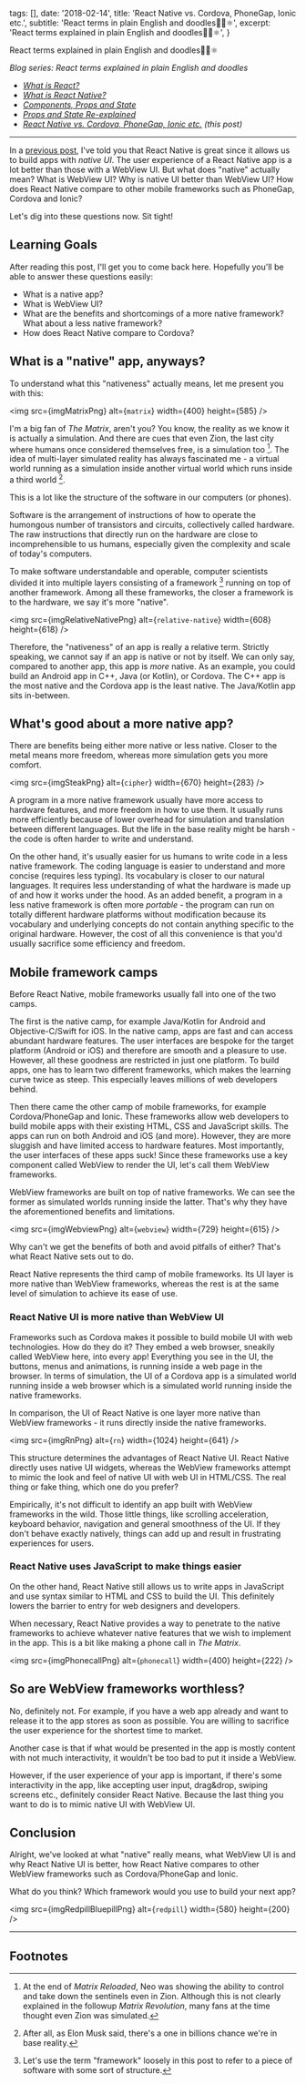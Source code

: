 
  tags: [],
  date: '2018-02-14',
  title: 'React Native vs. Cordova, PhoneGap, Ionic etc.',
  subtitle: 'React terms in plain English and doodles🌴🎄⚛',
  excerpt: 'React terms explained in plain English and doodles🌴🎄⚛',
}

<!--excerpt-->

React terms explained in plain English and doodles🌴🎄⚛

<!--/excerpt-->

_Blog series: React terms explained in plain English and doodles_

- _[What is React?](/posts/what-is-react/)_
- _[What is React Native?](/posts/what-is-react-native)_
- _[Components, Props and State](/posts/components-props-and-state)_
- _[Props and State Re-explained](/posts/props-state-reexplained)_
- _[React Native vs. Cordova, PhoneGap, Ionic etc.](/posts/react-native-vs-cordova) (this post)_

---

In a [previous post](/posts/what-is-react-native), I've told you that React Native is great since it allows us to build apps with _native UI_. The user experience of a React Native app is a lot better than those with a WebView UI. But what does "native" actually mean? What is WebView UI? Why is native UI better than WebView UI? How does React Native compare to other mobile frameworks such as PhoneGap, Cordova and Ionic?

Let's dig into these questions now. Sit tight!

## Learning Goals

After reading this post, I'll get you to come back here. Hopefully you'll be able to answer these questions easily:

- What is a native app?
- What is WebView UI?
- What are the benefits and shortcomings of a more native framework? What about a less native framework?
- How does React Native compare to Cordova?

## What is a "native" app, anyways?

To understand what this "nativeness" actually means, let me present you with this:

<img src={imgMatrixPng} alt={`matrix`} width={400} height={585} />

I'm a big fan of _The Matrix_, aren't you? You know, the reality as we know it is actually a simulation. And there are cues that even Zion, the last city where humans once considered themselves free, is a simulation too [^1]. The idea of multi-layer simulated reality has always fascinated me - a virtual world running as a simulation inside another virtual world which runs inside a third world [^2].

This is a lot like the structure of the software in our computers (or phones).

Software is the arrangement of instructions of how to operate the humongous number of transistors and circuits, collectively called hardware. The raw instructions that directly run on the hardware are close to incomprehensible to us humans, especially given the complexity and scale of today's computers.

To make software understandable and operable, computer scientists divided it into multiple layers consisting of a framework [^3] running on top of another framework. Among all these frameworks, the closer a framework is to the hardware, we say it's more "native".

<img
  src={imgRelativeNativePng}
  alt={`relative-native`}
  width={608}
  height={618}
/>

Therefore, the "nativeness" of an app is really a relative term. Strictly speaking, we cannot say if an app is native or not by itself. We can only say, compared to another app, this app is _more_ native. As an example, you could build an Android app in C++, Java (or Kotlin), or Cordova. The C++ app is the most native and the Cordova app is the least native. The Java/Kotlin app sits in-between.

## What's good about a more native app?

There are benefits being either more native or less native. Closer to the metal means more freedom, whereas more simulation gets you more comfort.

<img src={imgSteakPng} alt={`cipher`} width={670} height={283} />

A program in a more native framework usually have more access to hardware features, and more freedom in how to use them. It usually runs more efficiently because of lower overhead for simulation and translation between different languages. But the life in the base reality might be harsh - the code is often harder to write and understand.

On the other hand, it's usually easier for us humans to write code in a less native framework. The coding language is easier to understand and more concise (requires less typing). Its vocabulary is closer to our natural languages. It requires less understanding of what the hardware is made up of and how it works under the hood. As an added benefit, a program in a less native framework is often more _portable_ - the program can run on totally different hardware platforms without modification because its vocabulary and underlying concepts do not contain anything specific to the original hardware. However, the cost of all this convenience is that you'd usually sacrifice some efficiency and freedom.

## Mobile framework camps

Before React Native, mobile frameworks usually fall into one of the two camps.

The first is the native camp, for example Java/Kotlin for Android and Objective-C/Swift for iOS. In the native camp, apps are fast and can access abundant hardware features. The user interfaces are bespoke for the target platform (Android or iOS) and therefore are smooth and a pleasure to use. However, all these goodness are restricted in just one platform. To build apps, one has to learn two different frameworks, which makes the learning curve twice as steep. This especially leaves millions of web developers behind.

Then there came the other camp of mobile frameworks, for example Cordova/PhoneGap and Ionic. These frameworks allow web developers to build mobile apps with their existing HTML, CSS and JavaScript skills. The apps can run on both Android and iOS (and more). However, they are more sluggish and have limited access to hardware features. Most importantly, the user interfaces of these apps suck! Since these frameworks use a key component called WebView to render the UI, let's call them WebView frameworks.

WebView frameworks are built on top of native frameworks. We can see the former as simulated worlds running inside the latter. That's why they have the aforementioned benefits and limitations.

<img src={imgWebviewPng} alt={`webview`} width={729} height={615} />

Why can't we get the benefits of both and avoid pitfalls of either? That's what React Native sets out to do.

React Native represents the third camp of mobile frameworks. Its UI layer is more native than WebView frameworks, whereas the rest is at the same level of simulation to achieve its ease of use.

### React Native UI is more native than WebView UI

Frameworks such as Cordova makes it possible to build mobile UI with web technologies. How do they do it? They embed a web browser, sneakily called WebView here, into every app! Everything you see in the UI, the buttons, menus and animations, is running inside a web page in the browser. In terms of simulation, the UI of a Cordova app is a simulated world running inside a web browser which is a simulated world running inside the native frameworks.

In comparison, the UI of React Native is one layer more native than WebView frameworks - it runs directly inside the native frameworks.

<img src={imgRnPng} alt={`rn`} width={1024} height={641} />

This structure determines the advantages of React Native UI. React Native directly uses native UI widgets, whereas the WebView frameworks attempt to mimic the look and feel of native UI with web UI in HTML/CSS. The real thing or fake thing, which one do you prefer?

Empirically, it's not difficult to identify an app built with WebView frameworks in the wild. Those little things, like scrolling acceleration, keyboard behavior, navigation and general smoothness of the UI. If they don't behave exactly natively, things can add up and result in frustrating experiences for users.

### React Native uses JavaScript to make things easier

On the other hand, React Native still allows us to write apps in JavaScript and use syntax similar to HTML and CSS to build the UI. This definitely lowers the barrier to entry for web designers and developers.

When necessary, React Native provides a way to penetrate to the native frameworks to achieve whatever native features that we wish to implement in the app. This is a bit like making a phone call in _The Matrix_.

<img src={imgPhonecallPng} alt={`phonecall`} width={400} height={222} />

## So are WebView frameworks worthless?

No, definitely not. For example, if you have a web app already and want to release it to the app stores as soon as possible. You are willing to sacrifice the user experience for the shortest time to market.

Another case is that if what would be presented in the app is mostly content with not much interactivity, it wouldn't be too bad to put it inside a WebView.

However, if the user experience of your app is important, if there's some interactivity in the app, like accepting user input, drag&drop, swiping screens etc., definitely consider React Native. Because the last thing you want to do is to mimic native UI with WebView UI.

## Conclusion

Alright, we've looked at what "native" really means, what WebView UI is and why React Native UI is better, how React Native compares to other WebView frameworks such as Cordova/PhoneGap and Ionic.

What do you think? Which framework would you use to build your next app?

<img src={imgRedpillBluepillPng} alt={`redpill`} width={580} height={200} />

---

## Footnotes

[^1]: At the end of _Matrix Reloaded_, Neo was showing the ability to control and take down the sentinels even in Zion. Although this is not clearly explained in the followup _Matrix Revolution_, many fans at the time thought even Zion was simulated.
[^2]: After all, as Elon Musk said, there's a one in billions chance we're in base reality.
[^3]: Let's use the term "framework" loosely in this post to refer to a piece of software with some sort of structure.
